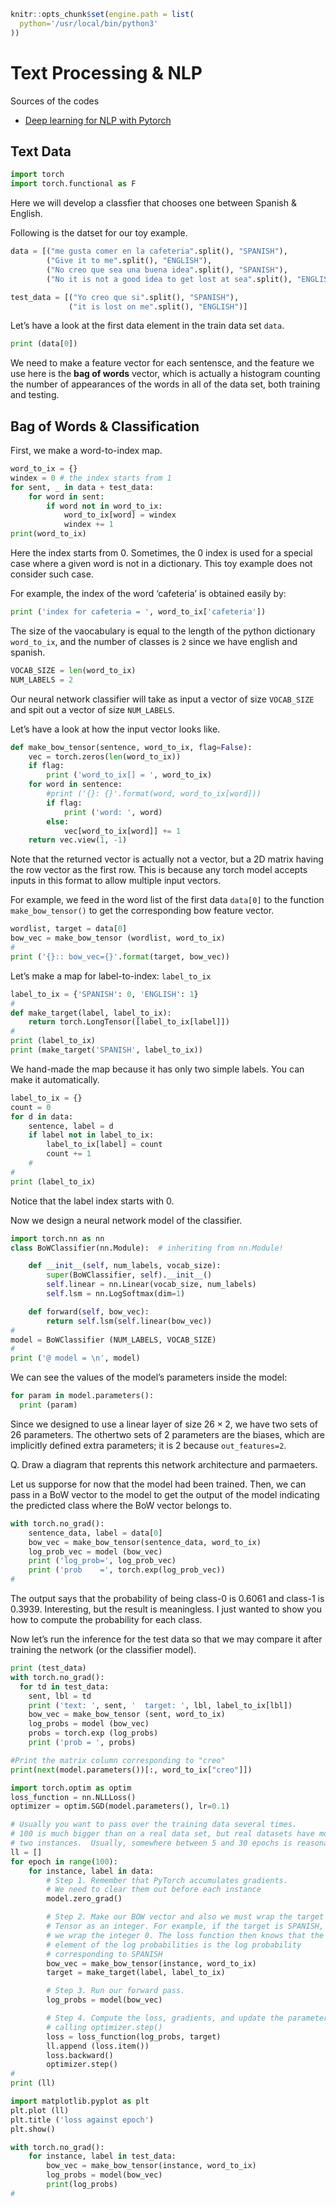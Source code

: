 


``` r
knitr::opts_chunk$set(engine.path = list(
  python='/usr/local/bin/python3'
))
```


# Text Processing & NLP

Sources of the codes

* [Deep learning for NLP with Pytorch](https://pytorch.org/tutorials/beginner/deep_learning_nlp_tutorial.html)


## Text Data


```python
import torch
import torch.functional as F
```

Here we will develop a classfier that chooses one between Spanish & English.

Following is the datset for our toy example.
```python
data = [("me gusta comer en la cafeteria".split(), "SPANISH"),
        ("Give it to me".split(), "ENGLISH"),
        ("No creo que sea una buena idea".split(), "SPANISH"),
        ("No it is not a good idea to get lost at sea".split(), "ENGLISH")]

test_data = [("Yo creo que si".split(), "SPANISH"),
             ("it is lost on me".split(), "ENGLISH")]
```

Let's have a look at the first data element in the train data set `data`.
```python
print (data[0])
```

We need to make a feature vector for each sentensce, and the feature we use here is the **bag of words** vector, which is actually a histogram counting the number of appearances of the words in all of the data set, both training and testing.

## Bag of Words & Classification

First, we make a word-to-index map.
```python
word_to_ix = {}
windex = 0 # the index starts from 1
for sent, _ in data + test_data:
    for word in sent:
        if word not in word_to_ix:
            word_to_ix[word] = windex
            windex += 1
print(word_to_ix)
```
Here the index starts from 0. Sometimes, the 0 index is used for a special case where a given word is not in a dictionary. This toy example does not consider such case.

For example, the index of the word 'cafeteria' is obtained easily by:
```python
print ('index for cafeteria = ', word_to_ix['cafeteria'])
```

The size of the vaocabulary is equal to the length of the python dictionary `word_to_ix`, and the number of classes is `2` since we have english and spanish.

```python
VOCAB_SIZE = len(word_to_ix)
NUM_LABELS = 2
```

Our neural network classifier will take as input a vector of size `VOCAB_SIZE` and spit out a vector of size `NUM_LABELS`.

Let's have a look at how the input vector looks like.

```python
def make_bow_tensor(sentence, word_to_ix, flag=False):
    vec = torch.zeros(len(word_to_ix))
    if flag:
        print ('word_to_ix[] = ', word_to_ix)
    for word in sentence:
        #print ('{}: {}'.format(word, word_to_ix[word]))
        if flag:
            print ('word: ', word)
        else:
            vec[word_to_ix[word]] += 1
    return vec.view(1, -1)
```

Note that the returned vector is actually not a vector, but a 2D matrix having the row vector as the first row. This is because any torch model accepts inputs in this format to allow multiple input vectors.

For example, we feed in the word list of the first data `data[0]` to the function `make_bow_tensor()` to get the corresponding bow feature vector.

```python
wordlist, target = data[0]
bow_vec = make_bow_tensor (wordlist, word_to_ix)
#
print ('{}:: bow_vec={}'.format(target, bow_vec))
```

Let's make a map for label-to-index: `label_to_ix`
```python
label_to_ix = {'SPANISH': 0, 'ENGLISH': 1}
#
def make_target(label, label_to_ix):
    return torch.LongTensor([label_to_ix[label]])
#
print (label_to_ix)
print (make_target('SPANISH', label_to_ix))
```

We hand-made the map because it has only two simple labels. You can make it automatically.

```python
label_to_ix = {}
count = 0
for d in data:
    sentence, label = d
    if label not in label_to_ix:
        label_to_ix[label] = count
        count += 1
    #
#
print (label_to_ix)
```

Notice that the label index starts with 0.


Now we design a neural network model of the classifier.
```python
import torch.nn as nn
class BoWClassifier(nn.Module):  # inheriting from nn.Module!

    def __init__(self, num_labels, vocab_size):
        super(BoWClassifier, self).__init__()
        self.linear = nn.Linear(vocab_size, num_labels)
        self.lsm = nn.LogSoftmax(dim=1)

    def forward(self, bow_vec):
        return self.lsm(self.linear(bow_vec))
#
model = BoWClassifier (NUM_LABELS, VOCAB_SIZE)
#
print ('@ model = \n', model)
```

We can see the values of the model's parameters inside the model:
```python
for param in model.parameters():
  print (param)
```
Since we designed to use a linear layer of size $26\times2$, we have two sets of 26 parameters. The othertwo sets of 2 parameters are the biases, which are implicitly defined extra parameters; it is 2 because `out_features=2`.

Q. Draw a diagram that reprents this network architecture and parmaeters.


Let us supporse for now that the model had been trained. Then, we can pass in  a BoW vector to the model to get the output of the model indicating the predicted class where the BoW vector belongs to.

```python
with torch.no_grad():
    sentence_data, label = data[0]
    bow_vec = make_bow_tensor(sentence_data, word_to_ix)
    log_prob_vec = model (bow_vec)
    print ('log_prob=', log_prob_vec)
    print ('prob    =', torch.exp(log_prob_vec))
#
```
The output says that the probability of being class-0 is 0.6061 and class-1 is 0.3939. Interesting, but the result is meaningless. I just wanted to show you how to compute the probability for each class.


Now let's run the inference for the test data so that we may compare it after training the network (or the classifier model).

```python
print (test_data)
with torch.no_grad():
  for td in test_data:
    sent, lbl = td
    print ('text: ', sent, '  target: ', lbl, label_to_ix[lbl])
    bow_vec = make_bow_tensor (sent, word_to_ix)
    log_probs = model (bow_vec)
    probs = torch.exp (log_probs)
    print ('prob = ', probs)
```


```python
#Print the matrix column corresponding to "creo"
print(next(model.parameters())[:, word_to_ix["creo"]])
```


```python
import torch.optim as optim
loss_function = nn.NLLLoss()
optimizer = optim.SGD(model.parameters(), lr=0.1)

# Usually you want to pass over the training data several times.
# 100 is much bigger than on a real data set, but real datasets have more than
# two instances.  Usually, somewhere between 5 and 30 epochs is reasonable.
ll = []
for epoch in range(100):
    for instance, label in data:
        # Step 1. Remember that PyTorch accumulates gradients.
        # We need to clear them out before each instance
        model.zero_grad()

        # Step 2. Make our BOW vector and also we must wrap the target in a
        # Tensor as an integer. For example, if the target is SPANISH, then
        # we wrap the integer 0. The loss function then knows that the 0th
        # element of the log probabilities is the log probability
        # corresponding to SPANISH
        bow_vec = make_bow_tensor(instance, word_to_ix)
        target = make_target(label, label_to_ix)

        # Step 3. Run our forward pass.
        log_probs = model(bow_vec)

        # Step 4. Compute the loss, gradients, and update the parameters by
        # calling optimizer.step()
        loss = loss_function(log_probs, target)
        ll.append (loss.item())
        loss.backward()
        optimizer.step()
#
print (ll)
```

```python
import matplotlib.pyplot as plt
plt.plot (ll)
plt.title ('loss against epoch')
plt.show()
```

```python
with torch.no_grad():
    for instance, label in test_data:
        bow_vec = make_bow_tensor(instance, word_to_ix)
        log_probs = model(bow_vec)
        print(log_probs)
#
```